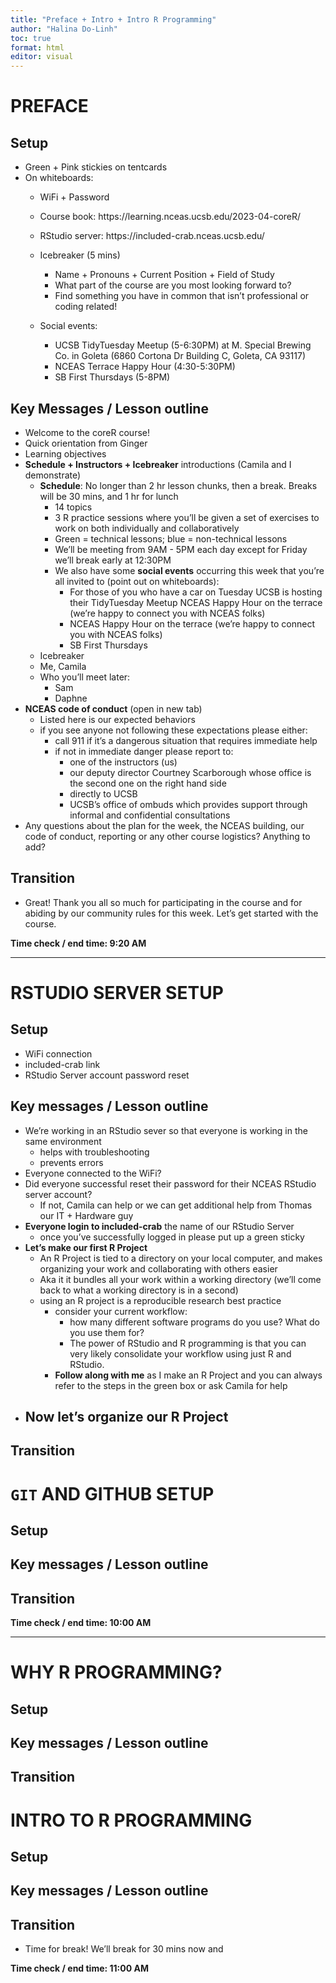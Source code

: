 ```yaml
---
title: "Preface + Intro + Intro R Programming"
author: "Halina Do-Linh"
toc: true
format: html
editor: visual
---
```


# PREFACE

## Setup

- Green + Pink stickies on tentcards
-   On whiteboards:
    - WiFi + Password
    -   Course book: https://learning.nceas.ucsb.edu/2023-04-coreR/
    -   RStudio server: https://included-crab.nceas.ucsb.edu/
    
    -   Icebreaker (5 mins)
        -   Name + Pronouns + Current Position + Field of Study
        -   What part of the course are you most looking forward to?
        -   Find something you have in common that isn't professional or coding related!
    - Social events:
        - UCSB TidyTuesday Meetup (5-6:30PM) at M. Special Brewing Co. in Goleta (6860 Cortona Dr Building C, Goleta, CA 93117)
        - NCEAS Terrace Happy Hour (4:30-5:30PM)
        - SB First Thursdays (5-8PM)

## Key Messages / Lesson outline

-   Welcome to the coreR course!
-   Quick orientation from Ginger
-   Learning objectives
-   **Schedule + Instructors + Icebreaker** introductions (Camila and I demonstrate)
    - **Schedule**: No longer than 2 hr lesson chunks, then a break. Breaks will be 30 mins, and 1 hr for lunch
        - 14 topics 
        - 3 R practice sessions where you'll be given a set of exercises to work on both individually and collaboratively 
        - Green = technical lessons; blue = non-technical lessons
        - We'll be meeting from 9AM - 5PM each day except for Friday we'll break early at 12:30PM
        - We also have some **social events** occurring this week that you're all invited to (point out on whiteboards):
            - For those of you who have a car on Tuesday UCSB is hosting their TidyTuesday Meetup NCEAS Happy Hour on the terrace (we're happy to connect you with NCEAS folks)
            - NCEAS Happy Hour on the terrace (we're happy to connect you with NCEAS folks)
            - SB First Thursdays 
    -   Icebreaker
    -   Me, Camila
    -   Who you'll meet later:
        -   Sam
        -   Daphne
-   **NCEAS code of conduct** (open in new tab)
    -   Listed here is our expected behaviors
    -   if you see anyone not following these expectations please either:
        -   call 911 if it's a dangerous situation that requires immediate help
        -   if not in immediate danger please report to:
            -   one of the instructors (us)
            -   our deputy director Courtney Scarborough whose office is the second one on the right hand side
            -   directly to UCSB
            -   UCSB's office of ombuds which provides support through informal and confidential consultations
- Any questions about the plan for the week, the NCEAS building, our code of conduct, reporting or any other course logistics? Anything to add?

## Transition

-   Great! Thank you all so much for participating in the course and for abiding by our community rules for this week. Let's get started with the course.

**Time check / end time: 9:20 AM**

------------------------------------------------------------------------

# RSTUDIO SERVER SETUP

## Setup

- WiFi connection
- included-crab link
- RStudio Server account password reset

## Key messages / Lesson outline

- We're working in an RStudio sever so that everyone is working in the same environment
   - helps with troubleshooting
   - prevents errors 
- Everyone connected to the WiFi?
- Did everyone successful reset their password for their NCEAS RStudio server account? 
   - If not, Camila can help or we can get additional help from Thomas our IT + Hardware guy
   
- **Everyone login to included-crab** the name of our RStudio Server
   - once you've successfully logged in please put up a green sticky
   
- **Let's make our first R Project**
  - An R Project is tied to a directory on your local computer, and makes organizing your work and collaborating with others easier
  - Aka it it bundles all your work within a working directory (we'll come back to what a working directory is in a second)
  - using an R project is a reproducible research best practice
      - consider your current workflow: 
          - how many different software programs do you use? What do you use them for?
          - The power of RStudio and R programming is that you can very likely consolidate your workflow using just R and RStudio.
    
    - **Follow along with me** as I make an R Project and you can always refer to the steps in the green box or ask Camila for help
    
- **Now let's organize our R Project**
  - 

## Transition

# `GIT` AND GITHUB SETUP

## Setup

## Key messages / Lesson outline

## Transition

**Time check / end time: 10:00 AM**

------------------------------------------------------------------------

# WHY R PROGRAMMING?

## Setup

## Key messages / Lesson outline

## Transition

# INTRO TO R PROGRAMMING

## Setup

## Key messages / Lesson outline

## Transition

- Time for break! We'll break for 30 mins now and 

**Time check / end time: 11:00 AM**
